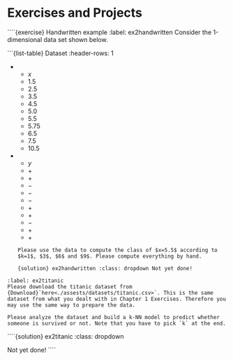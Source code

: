 # Exercises and Projects

````{exercise} Handwritten example
:label: ex2handwritten
Consider the 1-dimensional data set shown below.

```{list-table} Dataset
:header-rows: 1

* - $x$
  - 1.5
  - 2.5
  - 3.5
  - 4.5
  - 5.0
  - 5.5
  - 5.75
  - 6.5
  - 7.5
  - 10.5
* - $y$
  - $+$
  - $+$
  - $-$
  - $-$
  - $-$
  - $+$
  - $+$
  - $-$
  - $+$
  - $+$
```
Please use the data to compute the class of $x=5.5$ according to $k=1$, $3$, $6$ and $9$. Please compute everything by hand.
````
````{solution} ex2handwritten
:class: dropdown
Not yet done!
````



````exercise
:label: ex2titanic
Please download the titanic dataset from {Download}`here<./assests/datasets/titanic.csv>`. This is the same dataset from what you dealt with in Chapter 1 Exercises. Therefore you may use the same way to prepare the data. 

Please analyze the dataset and build a k-NN model to predict whether someone is survived or not. Note that you have to pick `k` at the end.
````
````{solution} ex2titanic
:class: dropdown

Not yet done!
````

